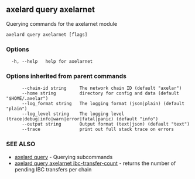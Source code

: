 ## axelard query axelarnet

Querying commands for the axelarnet module

```
axelard query axelarnet [flags]
```

### Options

```
  -h, --help   help for axelarnet
```

### Options inherited from parent commands

```
      --chain-id string     The network chain ID (default "axelar")
      --home string         directory for config and data (default "$HOME/.axelar")
      --log_format string   The logging format (json|plain) (default "plain")
      --log_level string    The logging level (trace|debug|info|warn|error|fatal|panic) (default "info")
      --output string       Output format (text|json) (default "text")
      --trace               print out full stack trace on errors
```

### SEE ALSO

- [axelard query](/cli-docs/v0_32_0/axelard_query) - Querying subcommands
- [axelard query axelarnet ibc-transfer-count](/cli-docs/v0_32_0/axelard_query_axelarnet_ibc-transfer-count) - returns the number of pending IBC transfers per chain
